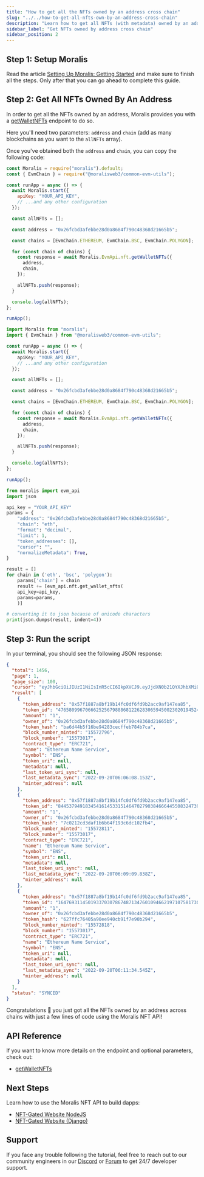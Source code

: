 ```yaml
---
title: "How to get all the NFTs owned by an address cross chain"
slug: "../../how-to-get-all-nfts-own-by-an-address-cross-chain"
description: "Learn how to get all NFTs (with metadata) owned by an address cross chain using Moralis NFT API."
sidebar_label: "Get NFTs owned by address cross chain"
sidebar_position: 2
---
```


## Step 1: Setup Moralis

Read the article [Setting Up Moralis: Getting Started](/web3-data-api/evm/get-your-api-key) and make sure to finish all the steps. Only after that you can go ahead to complete this guide.

## Step 2: Get All NFTs Owned By An Address

In order to get all the NFTs owned by an address, Moralis provides you with a [getWalletNFTs](/web3-data-api/evm/reference/get-wallet-nfts) endpoint to do so.

Here you'll need two parameters: `address` and `chain` (add as many blockchains as you want to the `allNFTs` array).

Once you've obtained both the `address` and `chain`, you can copy the following code:


<Tabs groupId="programming-language">
  <TabItem value="javascript" label="index.js (JavaScript)" default>

```javascript index.js
const Moralis = require("moralis").default;
const { EvmChain } = require("@moralisweb3/common-evm-utils");

const runApp = async () => {
  await Moralis.start({
    apiKey: "YOUR_API_KEY",
    // ...and any other configuration
  });

  const allNFTs = [];

  const address = "0x26fcbd3afebbe28d0a8684f790c48368d21665b5";

  const chains = [EvmChain.ETHEREUM, EvmChain.BSC, EvmChain.POLYGON];

  for (const chain of chains) {
    const response = await Moralis.EvmApi.nft.getWalletNFTs({
      address,
      chain,
    });

    allNFTs.push(response);
  }

  console.log(allNFTs);
};

runApp();
```

</TabItem>
<TabItem value="typescript" label="index.ts (TypeScript)">

```typescript index.ts
import Moralis from "moralis";
import { EvmChain } from "@moralisweb3/common-evm-utils";

const runApp = async () => {
  await Moralis.start({
    apiKey: "YOUR_API_KEY",
    // ...and any other configuration
  });

  const allNFTs = [];

  const address = "0x26fcbd3afebbe28d0a8684f790c48368d21665b5";

  const chains = [EvmChain.ETHEREUM, EvmChain.BSC, EvmChain.POLYGON];

  for (const chain of chains) {
    const response = await Moralis.EvmApi.nft.getWalletNFTs({
      address,
      chain,
    });

    allNFTs.push(response);
  }

  console.log(allNFTs);
};

runApp();
```

</TabItem>
<TabItem value="python" label="index.py (Python)">

```python index.py
from moralis import evm_api
import json

api_key = "YOUR_API_KEY"
params = {
    "address": "0x26fcbd3afebbe28d0a8684f790c48368d21665b5",
    "chain": "eth",
    "format": "decimal",
    "limit": 1,
    "token_addresses": [],
    "cursor": "",
    "normalizeMetadata": True,
}

result = []
for chain in ('eth', 'bsc', 'polygon'):
	params['chain'] = chain
	result += [evm_api.nft.get_wallet_nfts(
    api_key=api_key,
    params=params,
	)]

# converting it to json because of unicode characters
print(json.dumps(result, indent=4))
```

</TabItem>
</Tabs>

## Step 3: Run the script


<RunTheScript />

In your terminal, you should see the following JSON response:

```json
{
  "total": 1456,
  "page": 1,
  "page_size": 100,
  "cursor": "eyJhbGciOiJIUzI1NiIsInR5cCI6IkpXVCJ9.eyJjdXN0b21QYXJhbXMiOnsid2FsbGV0QWRkcmVzcyI6IjB4ZDhkYTZiZjI2OTY0YWY5ZDdlZWQ5ZTAzZTUzNDE1ZDM3YWE5NjA0NSJ9LCJrZXlzIjpbIjE2NjMyMzgxNzUuMDc3Il0sIndoZXJlIjp7Im93bmVyX29mIjoiMHhkOGRhNmJmMjY5NjRhZjlkN2VlZDllMDNlNTM0MTVkMzdhYTk2MDQ1In0sImxpbWl0IjoxMDAsIm9mZnNldCI6MCwib3JkZXIiOltdLCJ0b3RhbCI6MTQ1NiwicGFnZSI6MSwidGFpbE9mZnNldCI6MSwiaWF0IjoxNjY2NjgyNTUyfQ.E5DkWYvRTaFnVhgedRuT3IW-rb2V-ikFKwP2cg2Qf78",
  "result": [
    {
      "token_address": "0x57f1887a8bf19b14fc0df6fd9b2acc9af147ea85",
      "token_id": "4765809967066625256798886812262830659450023020194524584471225959000376492819",
      "amount": "1",
      "owner_of": "0x26fcbd3afebbe28d0a8684f790c48368d21665b5",
      "token_hash": "ba6d44b5f16be94283cecffeb784b7ca",
      "block_number_minted": "15572796",
      "block_number": "15573017",
      "contract_type": "ERC721",
      "name": "Ethereum Name Service",
      "symbol": "ENS",
      "token_uri": null,
      "metadata": null,
      "last_token_uri_sync": null,
      "last_metadata_sync": "2022-09-20T06:06:08.153Z",
      "minter_address": null
    },
    {
      "token_address": "0x57f1887a8bf19b14fc0df6fd9b2acc9af147ea85",
      "token_id": "84453794918345416145331514647027903846664455083247396107154093349515123913389",
      "amount": "1",
      "owner_of": "0x26fcbd3afebbe28d0a8684f790c48368d21665b5",
      "token_hash": "7c0212cd3daf1b6b64f193c6dc102fb4",
      "block_number_minted": "15572811",
      "block_number": "15573017",
      "contract_type": "ERC721",
      "name": "Ethereum Name Service",
      "symbol": "ENS",
      "token_uri": null,
      "metadata": null,
      "last_token_uri_sync": null,
      "last_metadata_sync": "2022-09-20T06:09:09.838Z",
      "minter_address": null
    },
    {
      "token_address": "0x57f1887a8bf19b14fc0df6fd9b2acc9af147ea85",
      "token_id": "16476931145019337030786748713476010946621971075817308111460324192065814192354",
      "amount": "1",
      "owner_of": "0x26fcbd3afebbe28d0a8684f790c48368d21665b5",
      "token_hash": "627ffc76405a90ee940cb91f7e90b294",
      "block_number_minted": "15572818",
      "block_number": "15573017",
      "contract_type": "ERC721",
      "name": "Ethereum Name Service",
      "symbol": "ENS",
      "token_uri": null,
      "metadata": null,
      "last_token_uri_sync": null,
      "last_metadata_sync": "2022-09-20T06:11:34.545Z",
      "minter_address": null
    }
  ],
  "status": "SYNCED"
}
```

Congratulations 🥳 you just got all the NFTs owned by an address across chains with just a few lines of code using the Moralis NFT API!

## API Reference

If you want to know more details on the endpoint and optional parameters, check out:


  - <a href="/web3-data-api/evm/reference/get-wallet-nfts">getWalletNFTs</a>


## Next Steps

Learn how to use the Moralis NFT API to build dapps:


  - <a href="/guides/token-gating-website-nextjs">NFT-Gated Website NodeJS</a>
  - <a href="/guides/token-gating-website-django">NFT-Gated Website (Django)</a>


## Support

If you face any trouble following the tutorial, feel free to reach out to our community engineers in our [Discord](https://moralis.io/discord) or [Forum](https://forum.moralis.io) to get 24/7 developer support.
